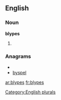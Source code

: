 
==English==

===Noun===
'''blypes'''

# {{plural of|[[blype]]}}

===Anagrams===
* {{alphagram|belpsy}}
* [[byspel#English|byspel]]


[[Category:English plurals]]

[[ar:blypes]]
[[fr:blypes]]
